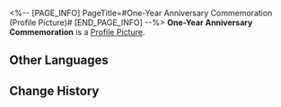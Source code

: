 <%-- [PAGE_INFO]
PageTitle=#One-Year Anniversary Commemoration (Profile Picture)#
[END_PAGE_INFO] --%>
{{Item Infobox
|title       = One-Year Anniversary Commemoration
|id          = 202016
|image       = Profile Picture One-Year Anniversary Commemoration.png{{subst:void|<!--$UPLOAD:<<SpriteOutput/ItemFigures/AvatarHead/IconHead_202016.png>-<Profile Picture One-Year Anniversary Commemoration.png>-<Item Icons>>-->}}
|type        = Profile Picture
|invCategory = 
|rarity      = 4
|effect      = 
|description = Pom-Pom holding a one-year-anniversary commemorative gold medal.
|source1     = Avatar obtainable by completing the "[[Cosmodyssey]]" event.
}}
{{Description|''"Ta-da! This commemorative medal is for you! Here's to the future expeditions we'll be experiencing together!"''}}
'''One-Year Anniversary Commemoration''' is a [[Profile Picture]].

==Other Languages==
{{Other Languages
|en   = One-Year Anniversary Commemoration
|zhs  = 一周年纪念
|zht  = 一週年紀念
|ja   = 一周年記念
|ko   = 1주년 기념
|es   = Conmemoración del primer aniversario
|fr   = Commémoration du premier anniversaire
|ru   = Празднование первой годовщины
|th   = ฉลองครบรอบหนึ่งปี
|vi   = Kỷ Niệm Một Năm
|de   = Einjähriges Jubiläum
|id   = Peringatan Anniversary 1 Tahun
|pt   = Comemoração de Aniversário de Um Ano
}}

==Change History==
{{Change History|2.1}}
